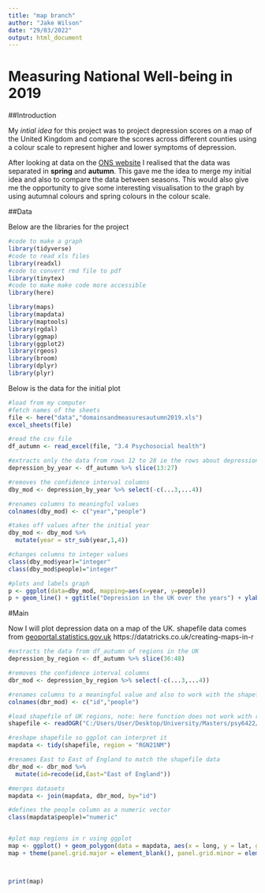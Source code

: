 ---
title: "map branch"
author: "Jake Wilson"
date: "29/03/2022"
output: html_document
---

# Measuring National Well-being in 2019
##Introduction

My *intial idea* for this project was to project depression scores on a map of the United Kingdom and compare the scores across different counties using a colour scale to represent higher and lower symptoms of depression.

After looking at data on the [ONS website](https://www.ons.gov.uk/peoplepopulationandcommunity/wellbeing/datasets/measuringnationalwellbeingdomainsandmeasures) I realised that the data was separated in **spring** and **autumn**. This gave me the idea to merge my initial idea and also to compare the data between seasons. This would also give me the opportunity to give some interesting visualisation to the graph by using autumnal colours and spring colours in the colour scale.

##Data

Below are the libraries for the project

```{r, warning=FALSE}
#code to make a graph
library(tidyverse)
#code to read xls files
library(readxl)
#code to convert rmd file to pdf
library(tinytex)
#code to make make code more accessible
library(here)

library(maps)
library(mapdata)
library(maptools)
library(rgdal)
library(ggmap)
library(ggplot2)
library(rgeos)
library(broom)
library(dplyr)
library(plyr)


```
 
Below is the data for the initial plot

```{r} 
#load from my computer
#fetch names of the sheets
file <- here("data","domainsandmeasuresautumn2019.xls")
excel_sheets(file)

#read the csv file
df_autumn <- read_excel(file, "3.4 Psychosocial health")

#extracts only the data from rows 12 to 28 ie the rows about depression across the years and reassigns it
depression_by_year <- df_autumn %>% slice(13:27)

#removes the confidence interval columns
dby_mod <- depression_by_year %>% select(-c(...3,...4))

#renames columns to meaningful values
colnames(dby_mod) <- c("year","people")

#takes off values after the initial year
dby_mod <- dby_mod %>% 
  mutate(year = str_sub(year,1,4))

#changes columns to integer values
class(dby_mod$year)="integer"
class(dby_mod$people)="integer"

#plots and labels graph
p <- ggplot(data=dby_mod, mapping=aes(x=year, y=people))
p + geom_line() + ggtitle("Depression in the UK over the years") + ylab("People (%)")
```

#Main

Now I will plot depression data on a map of the UK. shapefile data comes from [geoportal.statistics.gov.uk](https://geoportal.statistics.gov.uk/datasets/ons::regions-december-2021-en-bfc/explore?location=52.837548%2C-2.489483%2C7.01)
https://datatricks.co.uk/creating-maps-in-r

```{r}
#extracts the data from df_autumn of regions in the UK
depression_by_region <- df_autumn %>% slice(36:48)

#removes the confidence interval columns
dbr_mod <- depression_by_region %>% select(-c(...3,...4))

#renames columns to a meaningful value and also to work with the shapefile data (see below)
colnames(dbr_mod) <- c("id","people")

#load shapefile of UK regions, note: here function does not work with readOGR
shapefile <- readOGR("C:/Users/User/Desktop/University/Masters/psy6422/final_project/data","RGN_DEC_2021_EN_BFC")

#reshape shapefile so ggplot can interpret it
mapdata <- tidy(shapefile, region = "RGN21NM")

#renames East to East of England to match the shapefile data 
dbr_mod <- dbr_mod %>%
  mutate(id=recode(id,East="East of England"))

#merges datasets
mapdata <- join(mapdata, dbr_mod, by="id")

#defines the people column as a numeric vector
class(mapdata$people)="numeric"


#plot map regions in r using ggplot
map <- ggplot() + geom_polygon(data = mapdata, aes(x = long, y = lat, group = group, fill = people), color = "#FFFFFF", size = 0.25) + coord_fixed(1)
map + theme(panel.grid.major = element_blank(), panel.grid.minor = element_blank()) + theme(axis.title.x=element_blank(), axis.text.x = element_blank(), axis.ticks.x = element_blank()) + theme(axis.title.y=element_blank(), axis.text.y = element_blank(), axis.ticks.y = element_blank())



print(map)
```

